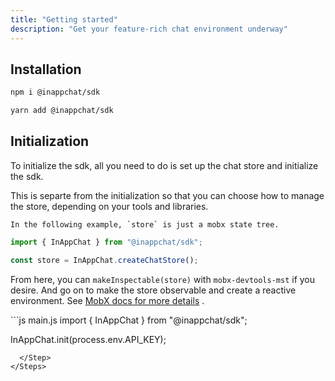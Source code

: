 ```yaml
---
title: "Getting started"
description: "Get your feature-rich chat environment underway"
---
```


## Installation

<CodeGroup>

```bash npm
npm i @inappchat/sdk
```

```bash yarn
yarn add @inappchat/sdk
```

</CodeGroup>

## Initialization

To initialize the sdk, all you need to do is set up the chat store and initialize the sdk.

<Steps>
  <Step title="Set up the store">
    This is separte from the initialization so that you can choose how to manage
    the store, depending on your tools and libraries.

    In the following example, `store` is just a mobx state tree.

```js
import { InAppChat } from "@inappchat/sdk";

const store = InAppChat.createChatStore();
```

From here, you can `makeInspectable(store)` with `mobx-devtools-mst` if you desire.
And go on to make the store observable and create a reactive environment. See [MobX docs for more details](https://mobx.js.org/observable-state.html)
.

  </Step>
  <Step title="Initialize the SDK">
```js main.js
import { InAppChat } from "@inappchat/sdk";

InAppChat.init(process.env.API_KEY);
```
  </Step>
</Steps>
